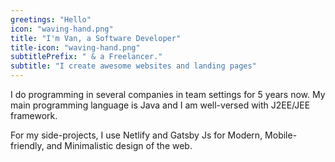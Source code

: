 ```yaml
---
greetings: "Hello"
icon: "waving-hand.png"
title: "I'm Van, a Software Developer"
title-icon: "waving-hand.png"
subtitlePrefix: " & a Freelancer."
subtitle: "I create awesome websites and landing pages"
---
```


I do programming in several companies in team settings for 5 years now.
My main programming language is Java and I am well-versed with J2EE/JEE framework.

For my side-projects, I use Netlify and Gatsby Js for Modern, Mobile-friendly, and Minimalistic design of the web.
